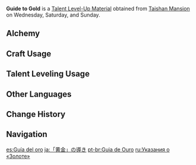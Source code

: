 {{Item Infobox
|id          = 104317
|image       = Item Guide to Gold.png
|type        = Talent Level-Up Materials
|group2       = Talent Books
|invCategory = Character Development Items
|group       = Gold Books
|rarity      = 3
|description = Gold is the symbol of the land of Geo.<br />Gold symbolizes conversion. This is the unspoken understanding between Liyue's mountains, land, city, and people. In Liyue, industriousness is converted into gold, and gold into prosperity.
|day1        = Wednesday
|day2        = Saturday
|day3        = Sunday
|source1     = Taishan Mansion
|source2     = [[Crafting]]
|source3     = [[Parametric Transformer]]
}}
'''Guide to Gold''' is a [[Talent Level-Up Material]] obtained from [[Taishan Mansion]] on Wednesday, Saturday, and Sunday.

==Alchemy==
{{Recipe
|type = Crafting
|Teachings of Gold = 3
|Mora = 175
|sort = Teachings of Gold,Mora
}}

==Craft Usage==
{{Craft Usage}}

==Talent Leveling Usage==
{{Talent Leveling Usage}}

==Other Languages==
{{Other Languages
|en      = Guide to Gold
|zhs     = 「黄金」的指引
|zhs_rm  = "Huángjīn" de Zhǐyǐn
|zht     = 「黃金」的指引
|zht_rm  = "Huángjīn" de Zhǐyǐn
|zh_tl   = 
|ja      = 「黄金」の導き
|ja_rm   = "Ougon" no Michibiki
|ja_tl   = 
|ko      = 「황금」의 인도
|ko_rm   = "Hwanggeum"-ui Indo
|ko_tl   = Guidance of "Gold"
|es      = Guía del oro
|es_tl   = Guide of Gold
|fr      = Guide de l'Or
|fr_tl   = Guide of Gold
|ru      = Указания о «Золоте»
|ru_tl   = 
|th      = Guide to Gold
|vi      = Hướng Dẫn Của "Hoàng Kim"
|vi_tl   = 
|de      = Anleitung zum „Gold“
|de_tl   = Guide to "Gold"
|id      = Guide to "Gold"
|pt      = Guia de Ouro
|pt_tl   = Guide of Gold
}}

==Change History==
{{Change History|1.0}}

==Navigation==
{{Development Item Navbox|type=Character Talent Materials}}

[[es:Guía del oro]]
[[ja:「黄金」の導き]]
[[pt-br:Guia de Ouro]]
[[ru:Указания о «Золоте»]]